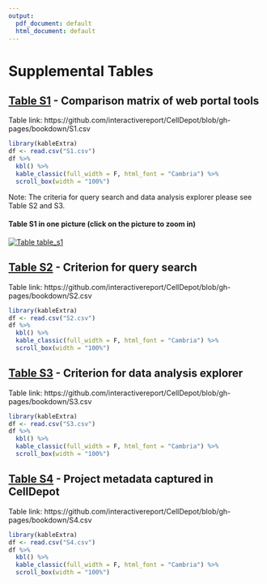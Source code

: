 ```yaml
---
output:
  pdf_document: default
  html_document: default
---
```

# Supplemental Tables {#SITable}

## [Table S1](https://github.com/interactivereport/CellDepot/blob/gh-pages/bookdown/S1.csv) - Comparison matrix of web portal tools {-}
Table link: https://github.com/interactivereport/CellDepot/blob/gh-pages/bookdown/S1.csv
```r
library(kableExtra)
df <- read.csv("S1.csv")
df %>%
  kbl() %>%
  kable_classic(full_width = F, html_font = "Cambria") %>%
  scroll_box(width = "100%")
```
Note: The criteria for query search and data analysis explorer please see Table S2 and S3.

#### Table S1 in one picture (click on the picture to zoom in) {-}
[![Table table_s1](https://interactivereport.github.io/CellDepot/bookdown/figures/table_s1.jpg)](https://interactivereport.github.io/CellDepot/bookdown/figures/table_s1.jpg)

## [Table S2](https://github.com/interactivereport/CellDepot/blob/gh-pages/bookdown/S2.csv) - Criterion for query search {-}
Table link: https://github.com/interactivereport/CellDepot/blob/gh-pages/bookdown/S2.csv
```r
library(kableExtra)
df <- read.csv("S2.csv")
df %>%
  kbl() %>%
  kable_classic(full_width = F, html_font = "Cambria") %>%
  scroll_box(width = "100%")
```

## [Table S3](https://github.com/interactivereport/CellDepot/blob/gh-pages/bookdown/S3.csv) - Criterion for data analysis explorer {-}
Table link: https://github.com/interactivereport/CellDepot/blob/gh-pages/bookdown/S3.csv
```r
library(kableExtra)
df <- read.csv("S3.csv")
df %>%
  kbl() %>%
  kable_classic(full_width = F, html_font = "Cambria") %>%
  scroll_box(width = "100%")
```

## [Table S4](https://github.com/interactivereport/CellDepot/blob/gh-pages/bookdown/S4.csv) - Project metadata captured in CellDepot {-}
Table link: https://github.com/interactivereport/CellDepot/blob/gh-pages/bookdown/S4.csv
```r
library(kableExtra)
df <- read.csv("S4.csv")
df %>%
  kbl() %>%
  kable_classic(full_width = F, html_font = "Cambria") %>%
  scroll_box(width = "100%")
```

